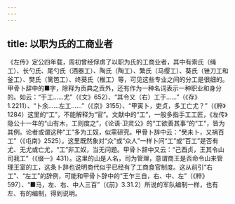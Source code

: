 ```yaml
---
---
---
```

title: 以职为氏的工商业者
---



《左传》定公四年载，周初曾经俘虏了以职为氏的工商业者，其中有索氏（绳工）、长勺氏、尾勺氏（酒器工）、陶氏（陶工）、繁氏（马缨工）、葵氏（锉刀工和釜工）、樊氏（篱笆工）、终葵氏（椎工）等，可见这些专业之间的分工是很细的。甲骨卜辞中的■字，除释为贡典之贡外，还有作为一种名词表示一种职业和身分的。如云：“于工……尤”（《文》652）、“其令又（右）工于……”（《存》1.2211）、“卜余……左工……”（《京》3155）、“甲寅卜，吏贞，多工亡尤？”（《粹》1284）这里的“工”，不能解释为“官”。文献中的“工”，一般多指手工工匠，《左传》隐公十一年的“山有木，工则度之”，《论语·卫灵公》的“工欲善其事”的“工”，皆为其例。论者或谓这种“工”多为工奴，似需研究。甲骨卜辞中云：“癸未卜，又祸百工”（《屯南》2525）。这里既然象对“众”或“众人”一样卜问“工”或“百工”是否有尤、无尤或亡尤，“工”非工奴，当无问题。甲骨卜辞中又云：“己酉贞，王其令山司我工”（《缀一》431）。这里的山是人名，司为管理，意谓商王是否命令山来管理王室的工，这条卜辞也说明商代似乎已经有了工商食官制度。这从前引“右工”、“左工”的辞例，可能和甲骨卜辞中的“王乍三自，右、中、左”（《粹》597）、“■马，左、右、中人三百”（《前》3.31.2）所说的军队编制一样，也有左、有的编制，得到说明。